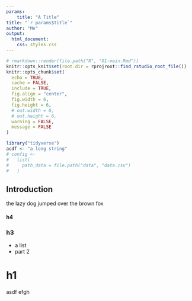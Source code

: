 ```yaml
---
params: 
    title: "A Title"
title: "`r params$title`"
author: "Me"
output:
  html_document:
    css: styles.css
---
```


```r
# rmarkdown::render(file.path("R", "01-main.Rmd"))
knitr::opts_knit$set(root.dir = rprojroot::find_rstudio_root_file())
knitr::opts_chunk$set(
  echo = TRUE,
  cache = FALSE,
  include = TRUE,
  fig.align = "center",
  fig.width = 6,
  fig.height = 6,
  # out.width = 6,
  # out.height = 6,
  warning = FALSE,
  message = FALSE
)
```

```r
library("tidyverse")
acdf <- "a long string"
# config <-
#   list(
#     path_data = file.path("data", "data.csv")
#   )
```

## Introduction

the lazy dog jumped over the brown fox

#### h4

### h3

+ a list
+ part 2

# h1

asdf
efgh
